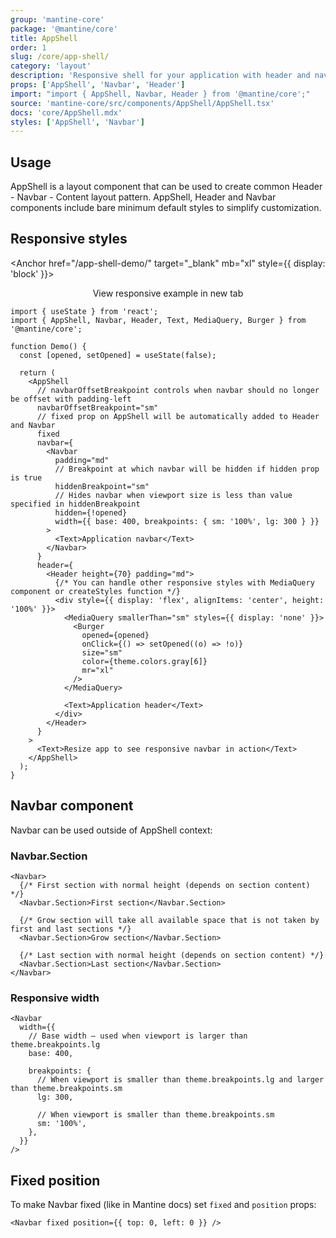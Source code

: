 ```yaml
---
group: 'mantine-core'
package: '@mantine/core'
title: AppShell
order: 1
slug: /core/app-shell/
category: 'layout'
description: 'Responsive shell for your application with header and navbar'
props: ['AppShell', 'Navbar', 'Header']
import: "import { AppShell, Navbar, Header } from '@mantine/core';"
source: 'mantine-core/src/components/AppShell/AppShell.tsx'
docs: 'core/AppShell.mdx'
styles: ['AppShell', 'Navbar']
---
```



## Usage

AppShell is a layout component that can be used to create common Header - Navbar - Content layout pattern.
AppShell, Header and Navbar components include bare minimum default styles to simplify customization.

<Demo data={AppShellDemos.usage} />

## Responsive styles

<Anchor href="/app-shell-demo/" target="_blank" mb="xl" style={{ display: 'block' }}>
  <Center inline>
    <span style={{ marginRight: 7 }}>View responsive example in new tab</span>
    <ExternalLinkIcon width={18} height={18} />
  </Center>
</Anchor>

```tsx
import { useState } from 'react';
import { AppShell, Navbar, Header, Text, MediaQuery, Burger } from '@mantine/core';

function Demo() {
  const [opened, setOpened] = useState(false);

  return (
    <AppShell
      // navbarOffsetBreakpoint controls when navbar should no longer be offset with padding-left
      navbarOffsetBreakpoint="sm"
      // fixed prop on AppShell will be automatically added to Header and Navbar
      fixed
      navbar={
        <Navbar
          padding="md"
          // Breakpoint at which navbar will be hidden if hidden prop is true
          hiddenBreakpoint="sm"
          // Hides navbar when viewport size is less than value specified in hiddenBreakpoint
          hidden={!opened}
          width={{ base: 400, breakpoints: { sm: '100%', lg: 300 } }}
        >
          <Text>Application navbar</Text>
        </Navbar>
      }
      header={
        <Header height={70} padding="md">
          {/* You can handle other responsive styles with MediaQuery component or createStyles function */}
          <div style={{ display: 'flex', alignItems: 'center', height: '100%' }}>
            <MediaQuery smallerThan="sm" styles={{ display: 'none' }}>
              <Burger
                opened={opened}
                onClick={() => setOpened((o) => !o)}
                size="sm"
                color={theme.colors.gray[6]}
                mr="xl"
              />
            </MediaQuery>

            <Text>Application header</Text>
          </div>
        </Header>
      }
    >
      <Text>Resize app to see responsive navbar in action</Text>
    </AppShell>
  );
}
```

## Navbar component

Navbar can be used outside of AppShell context:

<Demo data={AppShellDemos.navbar} />

### Navbar.Section

```tsx
<Navbar>
  {/* First section with normal height (depends on section content) */}
  <Navbar.Section>First section</Navbar.Section>

  {/* Grow section will take all available space that is not taken by first and last sections */}
  <Navbar.Section>Grow section</Navbar.Section>

  {/* Last section with normal height (depends on section content) */}
  <Navbar.Section>Last section</Navbar.Section>
</Navbar>
```

### Responsive width

```tsx
<Navbar
  width={{
    // Base width – used when viewport is larger than theme.breakpoints.lg
    base: 400,

    breakpoints: {
      // When viewport is smaller than theme.breakpoints.lg and larger than theme.breakpoints.sm
      lg: 300,

      // When viewport is smaller than theme.breakpoints.sm
      sm: '100%',
    },
  }}
/>
```

## Fixed position

To make Navbar fixed (like in Mantine docs) set `fixed` and `position` props:

```tsx
<Navbar fixed position={{ top: 0, left: 0 }} />
```
